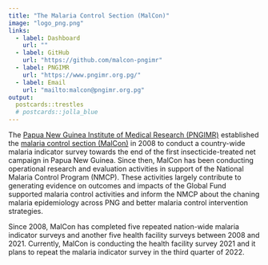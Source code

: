 ```yaml
---
title: "The Malaria Control Section (MalCon)"
image: "logo_png.png"
links:
  - label: Dashboard
    url: ""
  - label: GitHub
    url: "https://github.com/malcon-pngimr"
  - label: PNGIMR
    url: "https://www.pngimr.org.pg/"
  - label: Email
    url: "mailto:malcon@pngimr.org.pg"
output:
  postcards::trestles
  # postcards::jolla_blue
---
```



The [Papua New Guinea Institute of Medical Research (PNGIMR)](https://www.pngimr.org.pg/) established the [malaria control section (MalCon)](https://malcon-pngimr.github.io/) in 2008 to conduct a country-wide malaria indicator survey towards the end of the first insecticide-treated net campaign in Papua New Guinea. Since then, MalCon has been conducting operational research and evaluation activities in support of the National Malaria Control Program (NMCP). These activities largely contribute to generating evidence on outcomes and impacts of the Global Fund supported malaria control activities and inform the NMCP about the chaning malaria epidemiology across PNG and better malaria control intervention strategies. 

Since 2008, MalCon has completed five repeated nation-wide malaria indicator surveys and another five health facility surveys between 2008 and 2021. Currently, MalCon is conducting the health facility survey 2021 and it plans to repeat the malaria indicator survey in the third quarter of 2022. 
